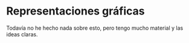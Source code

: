 # Representaciones gráficas

Todavía no he hecho nada sobre esto, pero tengo mucho material y las ideas claras.
